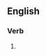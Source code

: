 {{also|recréâtes|re-creates}}

==English==

===Verb===
{{head|en|verb form}}

# {{en-third-person singular of|recreate}}